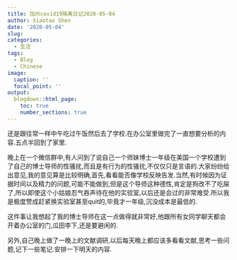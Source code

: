 ```yaml
---
title: 加州covid19隔离日记2020-05-04
author: Xiaotao Shen
date: '2020-05-04'
slug: 
categories:
  - 生活
tags:
  - Blog
  - Chinese
image:
  caption: ''
  focal_point: ''
output:
  blogdown::html_page:
    toc: true
    number_sections: true
---
```


还是跟往常一样中午吃过午饭然后去了学校.在办公室里做完了一直想要分析的内容.五点半回到了家里.

晚上在一个微信群中,有人问到了说自己一个师妹博士一年级在美国一个学校遭到了自己的博士导师的性骚扰,而且是有行为的性骚扰,不仅仅只是言语的.大家纷纷给出意见,我的意见算是比较明确,首先,看看能否像学校反映告发.当然,有时候因为证据时间以及精力的问题,可能不能做到,但是这个导师这种德性,肯定是狗改不了吃屎了,所以即使这个小姑娘忍气吞声待在他的实验室,以后还是会过的非常难受.所以我是极度赞成赶紧换实验室甚至quit的,毕竟才一年级,沉没成本是最低的.

这件事让我想起了我的博士导师在这一点做得就非常好,他跟所有女同学聊天都会开着办公室的门,瓜田李下,还是要避闲的.

另外,自己晚上做了一晚上的文献调研,以后每天晚上都应该多看看文献,思考一些问题,记下一些笔记.安排一下明天的内容.